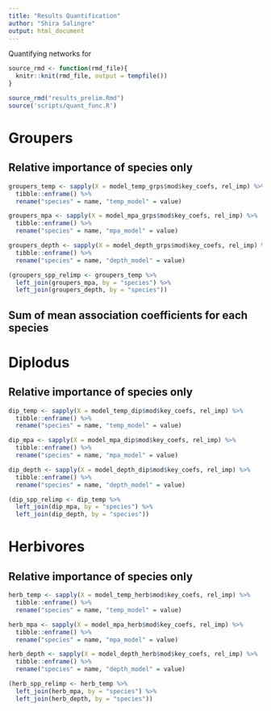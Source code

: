 ```yaml
---
title: "Results Quantification"
author: "Shira Salingre"
output: html_document
---
```


Quantifying networks for 

```r
source_rmd <- function(rmd_file){
  knitr::knit(rmd_file, output = tempfile())
}

source_rmd("results_prelim.Rmd")
source('scripts/quant_func.R')

```

# Groupers

## Relative importance of species only

```r
groupers_temp <- sapply(X = model_temp_grps$mod$key_coefs, rel_imp) %>% 
  tibble::enframe() %>% 
  rename("species" = name, "temp_model" = value)

groupers_mpa <- sapply(X = model_mpa_grps$mod$key_coefs, rel_imp) %>% 
  tibble::enframe() %>% 
  rename("species" = name, "mpa_model" = value)

groupers_depth <- sapply(X = model_depth_grps$mod$key_coefs, rel_imp) %>% 
  tibble::enframe() %>% 
  rename("species" = name, "depth_model" = value)

(groupers_spp_relimp <- groupers_temp %>%
  left_join(groupers_mpa, by = "species") %>% 
  left_join(groupers_depth, by = "species"))

```

## Sum of mean association coefficients for each species


# Diplodus

## Relative importance of species only

```r
dip_temp <- sapply(X = model_temp_dip$mod$key_coefs, rel_imp) %>% 
  tibble::enframe() %>% 
  rename("species" = name, "temp_model" = value)

dip_mpa <- sapply(X = model_mpa_dip$mod$key_coefs, rel_imp) %>% 
  tibble::enframe() %>% 
  rename("species" = name, "mpa_model" = value)

dip_depth <- sapply(X = model_depth_dip$mod$key_coefs, rel_imp) %>% 
  tibble::enframe() %>% 
  rename("species" = name, "depth_model" = value)

(dip_spp_relimp <- dip_temp %>%
  left_join(dip_mpa, by = "species") %>% 
  left_join(dip_depth, by = "species"))

```

# Herbivores

## Relative importance of species only

```r
herb_temp <- sapply(X = model_temp_herb$mod$key_coefs, rel_imp) %>% 
  tibble::enframe() %>% 
  rename("species" = name, "temp_model" = value)

herb_mpa <- sapply(X = model_mpa_herb$mod$key_coefs, rel_imp) %>% 
  tibble::enframe() %>% 
  rename("species" = name, "mpa_model" = value)

herb_depth <- sapply(X = model_depth_herb$mod$key_coefs, rel_imp) %>% 
  tibble::enframe() %>% 
  rename("species" = name, "depth_model" = value)

(herb_spp_relimp <- herb_temp %>%
  left_join(herb_mpa, by = "species") %>% 
  left_join(herb_depth, by = "species"))

```

